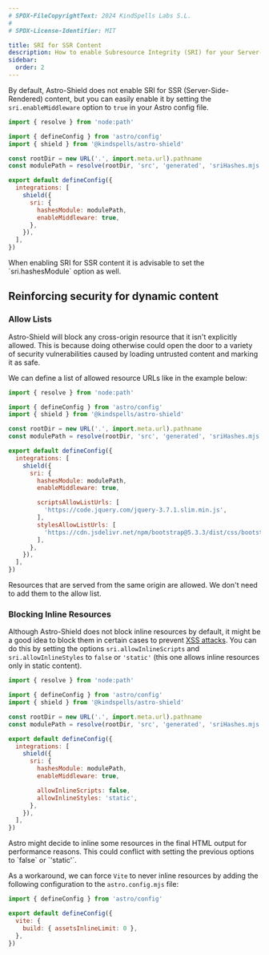 ```yaml
---
# SPDX-FileCopyrightText: 2024 KindSpells Labs S.L.
#
# SPDX-License-Identifier: MIT

title: SRI for SSR Content
description: How to enable Subresource Integrity (SRI) for your Server-Side-Rendered (SSR) content in Astro.
sidebar:
  order: 2
---
```



By default, Astro-Shield does not enable SRI for SSR (Server-Side-Rendered)
content, but you can easily enable it by setting the `sri.enableMiddleware`
option to `true` in your Astro config file.

```js
import { resolve } from 'node:path'

import { defineConfig } from 'astro/config'
import { shield } from '@kindspells/astro-shield'

const rootDir = new URL('.', import.meta.url).pathname
const modulePath = resolve(rootDir, 'src', 'generated', 'sriHashes.mjs')

export default defineConfig({
  integrations: [
    shield({
      sri: {
        hashesModule: modulePath,
        enableMiddleware: true,
      },
    }),
  ],
})
```

<Aside type="caution">
  When enabling SRI for SSR content it is advisable to set the
  `sri.hashesModule` option as well.
</Aside>

## Reinforcing security for dynamic content

### Allow Lists

Astro-Shield will block any cross-origin resource that it isn't explicitly
allowed. This is because doing otherwise could open the door to a variety of
security vulnerabilities caused by loading untrusted content and marking it as
safe.

We can define a list of allowed resource URLs like in the example below:

```js
import { resolve } from 'node:path'

import { defineConfig } from 'astro/config'
import { shield } from '@kindspells/astro-shield'

const rootDir = new URL('.', import.meta.url).pathname
const modulePath = resolve(rootDir, 'src', 'generated', 'sriHashes.mjs')

export default defineConfig({
  integrations: [
    shield({
      sri: {
        hashesModule: modulePath,
        enableMiddleware: true,

        scriptsAllowListUrls: [
          'https://code.jquery.com/jquery-3.7.1.slim.min.js',
        ],
        stylesAllowListUrls: [
          'https://cdn.jsdelivr.net/npm/bootstrap@5.3.3/dist/css/bootstrap.min.css',
        ],
      },
    }),
  ],
})
```

<Aside type="note">
  Resources that are served from the same origin are allowed. We don't need to
  add them to the allow list.
</Aside>

### Blocking Inline Resources

Although Astro-Shield does not block inline resources by default, it might be
a good idea to block them in certain cases to prevent
[XSS attacks](https://developer.mozilla.org/en-US/docs/Web/Security/Types_of_attacks#cross-site_scripting_xss).
You can do this by setting the options `sri.allowInlineScripts` and
`sri.allowInlineStyles` to `false` or `'static'` (this one allows inline
resources only in static content).

```js
import { resolve } from 'node:path'

import { defineConfig } from 'astro/config'
import { shield } from '@kindspells/astro-shield'

const rootDir = new URL('.', import.meta.url).pathname
const modulePath = resolve(rootDir, 'src', 'generated', 'sriHashes.mjs')

export default defineConfig({
  integrations: [
    shield({
      sri: {
        hashesModule: modulePath,
        enableMiddleware: true,

        allowInlineScripts: false,
        allowInlineStyles: 'static',
      },
    }),
  ],
})
```

<Aside type="caution">
  Astro might decide to inline some resources in the final HTML output for
  performance reasons. This could conflict with setting the previous options to
  `false` or `'static'`.

  As a workaround, we can force `Vite` to never inline resources by adding the
  following configuration to the `astro.config.mjs` file:
  ```js
  import { defineConfig } from 'astro/config'

  export default defineConfig({
    vite: {
      build: { assetsInlineLimit: 0 },
    },
  })
  ```
</Aside>
